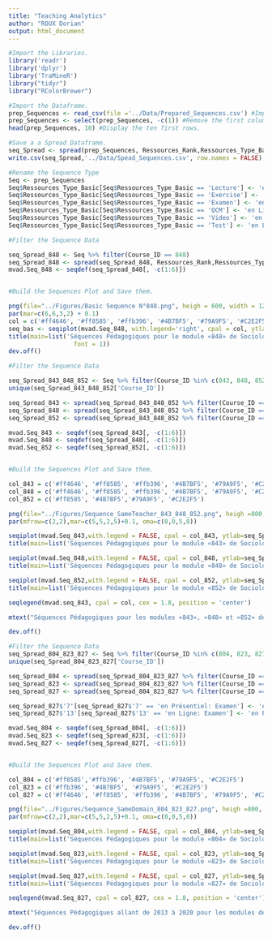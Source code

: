 ```yaml
---
title: "Teaching Analytics"
author: "ROUX Dorian"
output: html_document
---
```


```r
#Import the Libraries.
library('readr')
library('dplyr')
library('TraMineR')
library("tidyr")
library("RColorBrewer")
```

```r
#Import the Dataframe.
prep_Sequences <- read_csv(file ='../Data/Prepared_Sequences.csv') #Import the required CSV.
prep_Sequences <- select(prep_Sequences, -c(1)) #Remove the first column that represents the index.
head(prep_Sequences, 10) #Display the ten first rows.
```

```r
#Save a a Spread Dataframe.
seq_Spread <- spread(prep_Sequences, Ressources_Rank,Ressources_Type_Basic) #Spread the previous Dataframe.
write.csv(seq_Spread,'../Data/Spead_Sequences.csv', row.names = FALSE) #Save the Spread Dataframe into a CSV file
```

```r
#Rename the Sequence Type
Seq <- prep_Sequences
Seq$Ressources_Type_Basic[Seq$Ressources_Type_Basic == 'Lecture'] <- 'en Présentiel: Leçon' 
Seq$Ressources_Type_Basic[Seq$Ressources_Type_Basic == 'Exercise'] <- 'en Présentiel: Exercices' 
Seq$Ressources_Type_Basic[Seq$Ressources_Type_Basic == 'Examen'] <- 'en Présentiel: Examen'  
Seq$Ressources_Type_Basic[Seq$Ressources_Type_Basic == 'QCM'] <- 'en Ligne: Questionnaire' 
Seq$Ressources_Type_Basic[Seq$Ressources_Type_Basic == 'Video'] <- 'en Ligne: Vidéo'   
Seq$Ressources_Type_Basic[Seq$Ressources_Type_Basic == 'Test'] <- 'en Ligne: Examen'
```

```r
#Filter the Sequence Data

seq_Spread_848 <- Seq %>% filter(Course_ID == 848)
seq_Spread_848 <- spread(seq_Spread_848, Ressources_Rank,Ressources_Type_Basic)
mvad.Seq_848 <- seqdef(seq_Spread_848[, -c(1:6)])


#Build the Sequences Plot and Save them.

png(file="../Figures/Basic Sequence N°848.png", heigh = 600, width = 1200)
par(mar=c(6,6,3,2) + 0.1)
col = c('#ff4646', '#ff8585', '#ffb396', '#4B7BF5', '#79A9F5', '#C2E2F5')
seq_bas <- seqiplot(mvad.Seq_848, with.legend='right', cpal = col, ytlab=seq_Spread_848$Year, ylas=0, cex.lab = 1.5, cex.axis = 1.2, cex.legend=1.2, ncol=1, space = 0.1, ylab = "Année", xlab = "Rang dans la Séquence Pédagogique", main = '')
title(main=list('Séquences Pédagogiques pour le module «848» de Sociologie de 2013 à 2020',  cex = 1.5,
                  font = 1))
dev.off()
```

```r
#Filter the Sequence Data

seq_Spread_843_848_852 <- Seq %>% filter(Course_ID %in% c(843, 848, 852)) %>% filter(Ressources_Amount >= 10)
unique(seq_Spread_843_848_852['Course_ID'])

seq_Spread_843 <- spread(seq_Spread_843_848_852 %>% filter(Course_ID == 843), Ressources_Rank,Ressources_Type_Basic)
seq_Spread_848 <- spread(seq_Spread_843_848_852 %>% filter(Course_ID == 848), Ressources_Rank,Ressources_Type_Basic)
seq_Spread_852 <- spread(seq_Spread_843_848_852 %>% filter(Course_ID == 852), Ressources_Rank,Ressources_Type_Basic)

mvad.Seq_843 <- seqdef(seq_Spread_843[, -c(1:6)])
mvad.Seq_848 <- seqdef(seq_Spread_848[, -c(1:6)])
mvad.Seq_852 <- seqdef(seq_Spread_852[, -c(1:6)])


#Build the Sequences Plot and Save them.

col_843 = c('#ff4646', '#ff8585', '#ffb396', '#4B7BF5', '#79A9F5', '#C2E2F5')
col_848 = c('#ff4646', '#ff8585', '#ffb396', '#4B7BF5', '#79A9F5', '#C2E2F5')
col_852 = c('#ff8585', '#4B7BF5','#79A9F5', '#C2E2F5')

png(file="../Figures/Sequence_SameTeacher_843_848_852.png", heigh =800, width = 1200)
par(mfrow=c(2,2),mar=c(5,5,2,5)+0.1, oma=c(0,0,5,0))

seqiplot(mvad.Seq_843,with.legend = FALSE, cpal = col_843, ytlab=seq_Spread_843$Year, ylas=0, cex.lab = 1.5, cex.axis = 1.1, ncol=1, space = 0.1, ylab = "Année", xlab = "Rang dans la Séquence Pédagogique", main = '')
title(main=list('Séquences Pédagogiques pour le module «843» de Sociologie de 2013 à 2020',  cex = 1.5, font = 1))

seqiplot(mvad.Seq_848,with.legend = FALSE, cpal = col_848, ytlab=seq_Spread_848$Year, ylas=0, cex.lab = 1.5, cex.axis = 1.1, ncol=1, space = 0.1, ylab = "Année", xlab = "Rang dans la Séquence Pédagogique", main = '')
title(main=list('Séquences Pédagogiques pour le module «848» de Sociologie de 2013 à 2020',  cex = 1.5, font = 1))

seqiplot(mvad.Seq_852,with.legend = FALSE, cpal = col_852, ytlab=seq_Spread_852$Year, ylas=0, cex.lab = 1.5, cex.axis = 1.1, ncol=1, space = 0.1, ylab = "Année", xlab = "Rang dans la Séquence Pédagogique", main = '')
title(main=list('Séquences Pédagogiques pour le module «852» de Sociologie de 2013 à 2020',  cex = 1.5, font = 1))

seqlegend(mvad.seq_843, cpal = col, cex = 1.8, position = 'center')

mtext("Séquences Pédagogiques pour les modules «843», «848» et «852» de Sociologie enseignés par Mme MOULIN de 2013 à 2020", outer=TRUE,  cex=1.5, line=1)

dev.off()
```

```r
#Filter the Sequence Data
seq_Spread_804_823_827 <- Seq %>% filter(Course_ID %in% c(804, 823, 827)) %>% filter(Ressources_Amount >= 10)
unique(seq_Spread_804_823_827['Course_ID'])

seq_Spread_804 <- spread(seq_Spread_804_823_827 %>% filter(Course_ID == 804), Ressources_Rank,Ressources_Type_Basic)
seq_Spread_823 <- spread(seq_Spread_804_823_827 %>% filter(Course_ID == 823), Ressources_Rank,Ressources_Type_Basic)
seq_Spread_827 <- spread(seq_Spread_804_823_827 %>% filter(Course_ID == 827), Ressources_Rank,Ressources_Type_Basic)

seq_Spread_827$'7'[seq_Spread_827$'7' == 'en Présentiel: Examen'] <- 'en Ligne: Examen'             
seq_Spread_827$'13'[seq_Spread_827$'13' == 'en Ligne: Examen'] <- 'en Présentiel: Examen'             

mvad.Seq_804 <- seqdef(seq_Spread_804[, -c(1:6)])
mvad.Seq_823 <- seqdef(seq_Spread_823[, -c(1:6)])
mvad.Seq_827 <- seqdef(seq_Spread_827[, -c(1:6)])


#Build the Sequences Plot and Save them.

col_804 = c('#ff8585','#ffb396', '#4B7BF5', '#79A9F5', '#C2E2F5')
col_823 = c('#ffb396', '#4B7BF5', '#79A9F5', '#C2E2F5')
col_827 = c('#ff4646', '#ff8585', '#ffb396', '#4B7BF5', '#79A9F5', '#C2E2F5')

png(file="../Figures/Sequence_SameDomain_804_823_827.png", heigh =800, width = 1200)
par(mfrow=c(2,2),mar=c(5,5,2,5)+0.1, oma=c(0,0,5,0))

seqiplot(mvad.Seq_804,with.legend = FALSE, cpal = col_804, ytlab=seq_Spread_804$Year, ylas=0, cex.lab = 1.5, cex.axis = 1.1, ncol=1, space = 0.1, ylab = "Année", xlab = "Rang dans la Séquence Pédagogique", main = '')
title(main=list('Séquences Pédagogiques pour le module «804» de Sociologie de 2013 à 2020',  cex = 1.5, font = 1))

seqiplot(mvad.Seq_823,with.legend = FALSE, cpal = col_823, ytlab=seq_Spread_823$Year, ylas=0, cex.lab = 1.5, cex.axis = 1.1, ncol=1, space = 0.1, ylab = "Année", xlab = "Rang dans la Séquence Pédagogique", main = '')
title(main=list('Séquences Pédagogiques pour le module «823» de Sociologie de 2013 à 2020',  cex = 1.5, font = 1))

seqiplot(mvad.Seq_827,with.legend = FALSE, cpal = col_827, ytlab=seq_Spread_827$Year, ylas=0, cex.lab = 1.5, cex.axis = 1.1, ncol=1, space = 0.1, ylab = "Année", xlab = "Rang dans la Séquence Pédagogique", main = '')
title(main=list('Séquences Pédagogiques pour le module «827» de Sociologie de 2013 à 2020',  cex = 1.5, font = 1))

seqlegend(mvad.Seq_827, cpal = col_827, cex = 1.8, position = 'center')

mtext("Séquences Pédagogiques allant de 2013 à 2020 pour les modules de Sociologie respectivement \n «804» enseigné par Mr DEROY , «823» enseigné par Mr FUGÈRE et «827» enseigné par Mme BERNOT", outer=TRUE,  cex=1.5, line=1)

dev.off()
```

